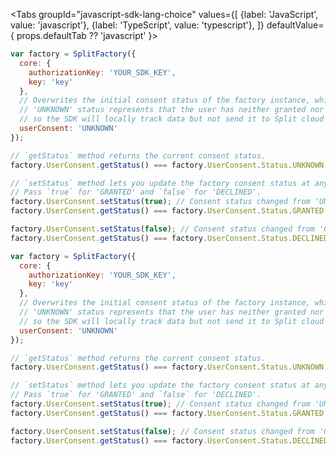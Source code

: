 
<Tabs
  groupId="javascript-sdk-lang-choice"
  values={[
    {label: 'JavaScript', value: 'javascript'},
    {label: 'TypeScript', value: 'typescript'},
  ]} defaultValue={ props.defaultTab ?? 'javascript' }>
  <TabItem value="javascript">

```javascript title="User consent: Initial config, getter and setter"
var factory = SplitFactory({
  core: {
    authorizationKey: 'YOUR_SDK_KEY',
    key: 'key'
  },
  // Overwrites the initial consent status of the factory instance, which is 'GRANTED' by default.
  // 'UNKNOWN' status represents that the user has neither granted nor declined consent for tracking data, 
  // so the SDK will locally track data but not send it to Split cloud until consent is changed to 'GRANTED'.
  userConsent: 'UNKNOWN'
});

// `getStatus` method returns the current consent status.
factory.UserConsent.getStatus() === factory.UserConsent.Status.UNKNOWN;

// `setStatus` method lets you update the factory consent status at any time.
// Pass `true` for 'GRANTED' and `false` for 'DECLINED'.
factory.UserConsent.setStatus(true); // Consent status changed from 'UNKNOWN' to 'GRANTED'. Data will be sent to Harness servers.
factory.UserConsent.getStatus() === factory.UserConsent.Status.GRANTED;

factory.UserConsent.setStatus(false); // Consent status changed from 'GRANTED' to 'DECLINED'. Data will not be sent to Harness servers.
factory.UserConsent.getStatus() === factory.UserConsent.Status.DECLINED;
```

  </TabItem>
  <TabItem value="typescript">

```javascript title="User consent: Initial config, getter and setter"
var factory = SplitFactory({
  core: {
    authorizationKey: 'YOUR_SDK_KEY',
    key: 'key'
  },
  // Overwrites the initial consent status of the factory instance, which is 'GRANTED' by default.
  // 'UNKNOWN' status represents that the user has neither granted nor declined consent for tracking data, 
  // so the SDK will locally track data but not send it to Split cloud until consent is changed to 'GRANTED'.
  userConsent: 'UNKNOWN'
});

// `getStatus` method returns the current consent status.
factory.UserConsent.getStatus() === factory.UserConsent.Status.UNKNOWN;

// `setStatus` method lets you update the factory consent status at any time.
// Pass `true` for 'GRANTED' and `false` for 'DECLINED'.
factory.UserConsent.setStatus(true); // Consent status changed from 'UNKNOWN' to 'GRANTED'. Data will be sent to Harness servers.
factory.UserConsent.getStatus() === factory.UserConsent.Status.GRANTED;

factory.UserConsent.setStatus(false); // Consent status changed from 'GRANTED' to 'DECLINED'. Data will not be sent to Harness servers.
factory.UserConsent.getStatus() === factory.UserConsent.Status.DECLINED;
```

  </TabItem>
</Tabs>